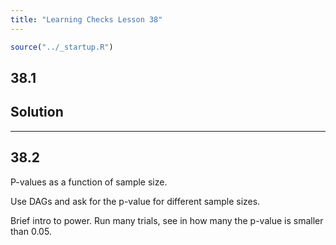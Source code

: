 ```yaml
---
title: "Learning Checks Lesson 38"
---
```


```r
source("../_startup.R")
```

## 38.1

::: {.callout-note}
## Solution

:::

--------

## 38.2

P-values as a function of sample size.

Use DAGs and ask for the p-value for different sample sizes.

Brief intro to power. Run many trials, see in how many the p-value is smaller than 0.05.


